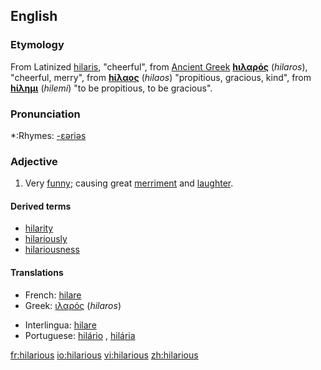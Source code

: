 ==English==

===Etymology===
From Latinized {{Gr.}} [[hilaris]], "cheerful", from [[Ancient Greek]]
'''[[hιλαρός]]''' (''hilaros''), "cheerful, merry", from '''[[hίλαος]]''' (''hilaos'') "propitious, gracious, kind", from '''[[hίλημι]]''' (''hilemi'') "to be  propitious, to be gracious".

===Pronunciation===
*:Rhymes: [[Rhymes:English:-ɛəriəs|-ɛəriəs]]

===Adjective===
{{en-adj}}

# Very [[funny]]; causing great [[merriment]] and [[laughter]].

====Derived terms====
*[[hilarity]]
*[[hilariously]]
*[[hilariousness]]

====Translations====
{{top}}
*French: [[hilare]]
*Greek: [[ιλαρός]] (''hilaros'') {{m}}
{{mid}}
*Interlingua: [[hilare]]
*Portuguese: [[hilário]] {{m}}, [[hilária]] {{f}}
{{bottom}}

[[fr:hilarious]]
[[io:hilarious]]
[[vi:hilarious]]
[[zh:hilarious]]